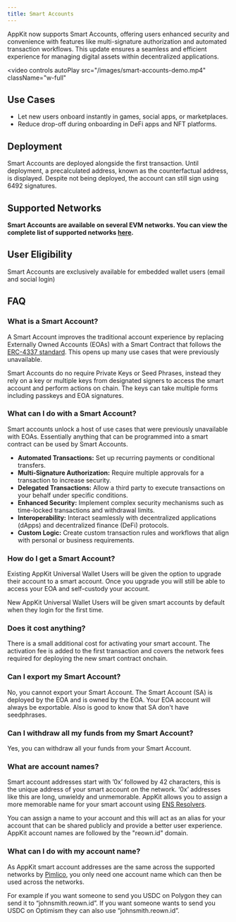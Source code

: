 ```yaml
---
title: Smart Accounts
---
```


AppKit now supports Smart Accounts, offering users enhanced security and convenience with features like multi-signature authorization and automated transaction workflows.
This update ensures a seamless and efficient experience for managing digital assets within decentralized applications.

<video
  controls
  autoPlay
  src="/images/smart-accounts-demo.mp4"
  className="w-full"
></video>

<Card title="Try Demo" href="https://appkit-lab.reown.com/" horizontal />

## Use Cases

- Let new users onboard instantly in games, social apps, or marketplaces.
- Reduce drop-off during onboarding in DeFi apps and NFT platforms.

## Deployment

Smart Accounts are deployed alongside the first transaction. Until deployment, a precalculated address, known as the counterfactual address, is displayed. Despite not being deployed, the account can still sign using 6492 signatures.

## Supported Networks

**Smart Accounts are available on several EVM networks. You can view the complete list of supported networks [here](https://docs.pimlico.io/infra/platform/supported-chains).**

## User Eligibility

Smart Accounts are exclusively available for embedded wallet users (email and social login)

## FAQ

### What is a Smart Account?

A Smart Account improves the traditional account experience by replacing Externally Owned Accounts (EOAs) with a Smart Contract that follows the [ERC-4337 standard](https://eips.ethereum.org/EIPS/eip-4337). This opens up many use cases that were previously unavailable.

Smart Accounts do no require Private Keys or Seed Phrases, instead they rely on a key or multiple keys from designated signers to access the smart account and perform actions on chain. The keys can take multiple forms including passkeys and EOA signatures.

### What can I do with a Smart Account?

Smart accounts unlock a host of use cases that were previously unavailable with EOAs. Essentially anything that can be programmed into a smart contract can be used by Smart Accounts.

- **Automated Transactions:** Set up recurring payments or conditional transfers.
- **Multi-Signature Authorization:** Require multiple approvals for a transaction to increase security.
- **Delegated Transactions:** Allow a third party to execute transactions on your behalf under specific conditions.
- **Enhanced Security:** Implement complex security mechanisms such as time-locked transactions and withdrawal limits.
- **Interoperability:** Interact seamlessly with decentralized applications (dApps) and decentralized finance (DeFi) protocols.
- **Custom Logic:** Create custom transaction rules and workflows that align with personal or business requirements.

### How do I get a Smart Account?

Existing AppKit Universal Wallet Users will be given the option to upgrade their account to a smart account. Once you upgrade you will still be able to access your EOA and self-custody your account.

New AppKit Universal Wallet Users will be given smart accounts by default when they login for the first time.

### Does it cost anything?

There is a small additional cost for activating your smart account. The activation fee is added to the first transaction and covers the network fees required for deploying the new smart contract onchain.

### Can I export my Smart Account?

No, you cannot export your Smart Account. The Smart Account (SA) is deployed by the EOA and is owned by the EOA. Your EOA account will always be exportable.
Also is good to know that SA don't have seedphrases.

### Can I withdraw all my funds from my Smart Account?

Yes, you can withdraw all your funds from your Smart Account.

### What are account names?

Smart account addresses start with ’0x’ followed by 42 characters, this is the unique address of your smart account on the network. ‘0x’ addresses like this are long, unwieldy and unmemorable. AppKit allows you to assign a more memorable name for your smart account using [ENS Resolvers](https://docs.ens.domains/resolvers/ccip-read).

You can assign a name to your account and this will act as an alias for your account that can be shared publicly and provide a better user experience. AppKit account names are followed by the "reown.id" domain.

### What can I do with my account name?

As AppKit smart account addresses are the same across the supported networks by [Pimlico](https://docs.pimlico.io/infra/platform/supported-chains), you only need one account name which can then be used across the networks.

For example if you want someone to send you USDC on Polygon they can send it to “johnsmith.reown.id”. If you want someone wants to send you USDC on Optimism they can also use “johnsmith.reown.id”.
